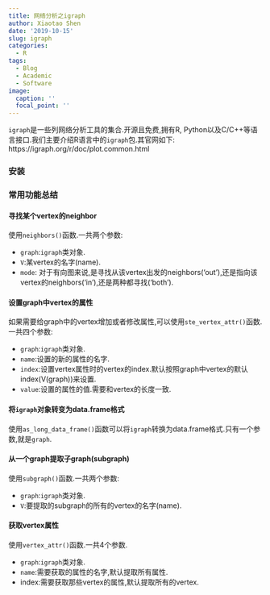 ```yaml
---
title: 网络分析之igraph
author: Xiaotao Shen
date: '2019-10-15'
slug: igraph
categories:
  - R
tags:
  - Blog
  - Academic
  - Software
image:
  caption: ''
  focal_point: ''
---
```



`igraph`是一些列网络分析工具的集合.开源且免费,拥有R, Python以及C/C++等语言接口.我们主要介绍R语言中的`igraph`包.其官网如下:
https://igraph.org/r/doc/plot.common.html


### 安装

### 常用功能总结

#### 寻找某个vertex的neighbor

使用`neighbors()`函数.一共两个参数:

* `graph`:`igraph`类对象.   
* `V`:某vertex的名字(name).   
* `mode`: 对于有向图来说,是寻找从该vertex出发的neighbors('out'),还是指向该vertex的neighbors('in'),还是两种都寻找('both').

#### 设置graph中vertex的属性

如果需要给graph中的vertex增加或者修改属性,可以使用`ste_vertex_attr()`函数.一共四个参数:

* `graph`:`igraph`类对象.    
* `name`:设置的新的属性的名字.   
* `index`:设置vertex属性时的vertex的index.默认按照graph中vertex的默认index(V(graph))来设置.
* `value`:设置的属性的值.需要和vertex的长度一致.

#### 将`igraph`对象转变为data.frame格式

使用`as_long_data_frame()`函数可以将`igraph`转换为data.frame格式.只有一个参数,就是`graph`.

#### 从一个graph提取子graph(subgraph)

使用`subgraph()`函数.一共两个参数:

* `graph`:`igraph`类对象.   
* `V`:要提取的subgraph的所有的vertex的名字(name). 

#### 获取vertex属性

使用`vertex_attr()`函数.一共4个参数.

* `graph`:`igraph`类对象.    
* `name`:需要获取的属性的名字,默认提取所有属性.
* index:需要获取那些vertex的属性,默认提取所有的vertex.




